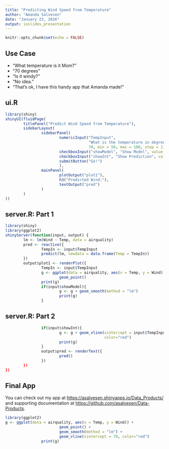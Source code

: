```yaml
---
title: "Predicting Wind Speed from Temperature"
author: "Amanda Salvesen"
date: "January 23, 2016"
output: ioslides_presentation
---
```


```r
knitr::opts_chunk$set(echo = FALSE)
```

## Use Case
+ "What temperature is it Mom?"
+ "70 degrees"
+ "Is it windy?"
+ "No idea."
+ "That's ok, I have this handy app that Amanda made!"

## ui.R
```r
library(shiny)
shinyUI(fluidPage(
        titlePanel("Predict Wind Speed from Temperature"),
        sidebarLayout(
                sidebarPanel(
                        numericInput("TempInput",
                                     "What is the temperature in degrees F?",
                                     70, min = 50, max = 100, step = 1),
                        checkboxInput("showModel", "Show Model", value = TRUE),
                        checkboxInput("showInt", "Show Prediction", value = TRUE),
                        submitButton("Go!")
                        ),
                mainPanel(
                        plotOutput("plot1"),
                        h3("Predicted Wind:"),
                        textOutput("pred")
                )
        )
))
```

## server.R: Part 1
```r
library(shiny)
library(ggplot2)
shinyServer(function(input, output) {
        lm <- lm(Wind ~ Temp, data = airquality)
        pred <- reactive({
                TempIn <- input$TempInput
                predict(lm, newdata = data.frame(Temp = TempIn))
        })
        output$plot1 <- renderPlot({
                TempIn <- input$TempInput
                g <- ggplot(data = airquality, aes(x = Temp, y = Wind)) +
                        geom_point()
                print(g)
                if(input$showModel){
                        g <- g + geom_smooth(method = "lm")
                        print(g)
                }
```                

## server.R: Part 2
```r
                if(input$showInt){
                        g <- g + geom_vline(xintercept = input$TempInput,
                                            color="red")
                        print(g)
                }
                output$pred <- renderText({
                        pred()
                })
        })
})
```

## Final App

You can check out my app at <https://asalvesen.shinyapps.io/Data_Products/> and supporting documentation at <https://github.com/asalvesen/Data-Products>.
```r
library(ggplot2)
g <- ggplot(data = airquality, aes(x = Temp, y = Wind)) +
                        geom_point() +
                        geom_smooth(method = "lm") +
                        geom_vline(xintercept = 70, color="red")
                print(g)
```



